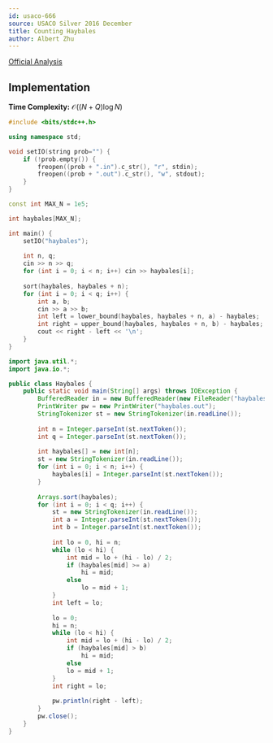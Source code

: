 ---
id: usaco-666
source: USACO Silver 2016 December
title: Counting Haybales
author: Albert Zhu
---

[Official Analysis](http://www.usaco.org/current/data/sol_haybales_silver_dec16.html)

## Implementation

**Time Complexity:** $\mathcal{O}((N+Q)\log N)$

<LanguageSection>

<CPPSection>

```cpp
#include <bits/stdc++.h>

using namespace std;

void setIO(string prob="") {
	if (!prob.empty()) {
		freopen((prob + ".in").c_str(), "r", stdin);
		freopen((prob + ".out").c_str(), "w", stdout);
	}
}

const int MAX_N = 1e5;

int haybales[MAX_N];

int main() {
	setIO("haybales");
	
	int n, q;
	cin >> n >> q;
	for (int i = 0; i < n; i++) cin >> haybales[i];
	
	sort(haybales, haybales + n);
	for (int i = 0; i < q; i++) {
		int a, b;
		cin >> a >> b;
		int left = lower_bound(haybales, haybales + n, a) - haybales;
		int right = upper_bound(haybales, haybales + n, b) - haybales;
		cout << right - left << '\n';
	}
}
```

</CPPSection>

<JavaSection>

```java
import java.util.*;
import java.io.*;

public class Haybales {
	public static void main(String[] args) throws IOException {
		BufferedReader in = new BufferedReader(new FileReader("haybales.in"));
		PrintWriter pw = new PrintWriter("haybales.out");
		StringTokenizer st = new StringTokenizer(in.readLine());
		
		int n = Integer.parseInt(st.nextToken());
		int q = Integer.parseInt(st.nextToken());
		
		int haybales[] = new int[n];
		st = new StringTokenizer(in.readLine());
		for (int i = 0; i < n; i++) {
			haybales[i] = Integer.parseInt(st.nextToken());
		}
		
		Arrays.sort(haybales);
		for (int i = 0; i < q; i++) {
			st = new StringTokenizer(in.readLine());
			int a = Integer.parseInt(st.nextToken());
			int b = Integer.parseInt(st.nextToken());
			
			int lo = 0, hi = n;
			while (lo < hi) {
				int mid = lo + (hi - lo) / 2;
				if (haybales[mid] >= a)
					hi = mid;
				else
					lo = mid + 1;
			}
			int left = lo;
			
			lo = 0;
			hi = n;
			while (lo < hi) {
				int mid = lo + (hi - lo) / 2;
				if (haybales[mid] > b)
					hi = mid;
				else
				lo = mid + 1;
			}
			int right = lo;
			
			pw.println(right - left);
		}
		pw.close();
	}
}
```

</JavaSection>

</LanguageSection>

